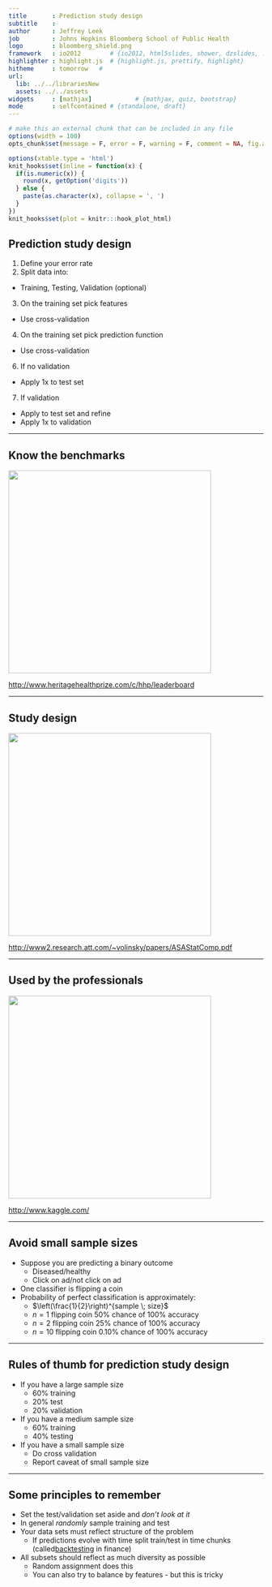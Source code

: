 ---
title       : Prediction study design
subtitle    : 
author      : Jeffrey Leek
job         : Johns Hopkins Bloomberg School of Public Health
logo        : bloomberg_shield.png
framework   : io2012        # {io2012, html5slides, shower, dzslides, ...}
highlighter : highlight.js  # {highlight.js, prettify, highlight}
hitheme     : tomorrow   # 
url:
  lib: ../../librariesNew
  assets: ../../assets
widgets     : [mathjax]            # {mathjax, quiz, bootstrap}
mode        : selfcontained # {standalone, draft}
---


```{r setup, cache = F, echo = F, message = F, warning = F, tidy = F}
# make this an external chunk that can be included in any file
options(width = 100)
opts_chunk$set(message = F, error = F, warning = F, comment = NA, fig.align = 'center', dpi = 100, tidy = F, cache.path = '.cache/', fig.path = 'fig/')

options(xtable.type = 'html')
knit_hooks$set(inline = function(x) {
  if(is.numeric(x)) {
    round(x, getOption('digits'))
  } else {
    paste(as.character(x), collapse = ', ')
  }
})
knit_hooks$set(plot = knitr:::hook_plot_html)
```

## Prediction study design

1. Define your error rate
2. Split data into:
  * Training, Testing, Validation (optional)
3. On the training set pick features
  * Use cross-validation
4. On the training set pick prediction function
  * Use cross-validation
6. If no validation 
  * Apply 1x to test set
7. If validation
  * Apply to test set and refine
  * Apply 1x to validation 


---

## Know the benchmarks

<img class=center src=../../assets/img/08_PredictionAndMachineLearning/benchmark.png height=400>

[http://www.heritagehealthprize.com/c/hhp/leaderboard](http://www.heritagehealthprize.com/c/hhp/leaderboard)


---

## Study design

<img class=center src=../../assets/img/08_PredictionAndMachineLearning/studyDesign.png height=400>


[http://www2.research.att.com/~volinsky/papers/ASAStatComp.pdf](http://www2.research.att.com/~volinsky/papers/ASAStatComp.pdf)

---

## Used by the professionals

<img class=center src=../../assets/img/08_PredictionAndMachineLearning/kagglefront.png height=400>

[http://www.kaggle.com/](http://www.kaggle.com/)

---

## Avoid small sample sizes

* Suppose you are predicting a binary outcome 
  * Diseased/healthy
  * Click on ad/not click on ad 
* One classifier is flipping a coin
* Probability of perfect classification is approximately:
  * $\left(\frac{1}{2}\right)^{sample \; size}$
  * $n = 1$ flipping coin 50% chance of 100% accuracy
  * $n = 2$ flipping coin 25% chance of 100% accuracy
  * $n = 10$ flipping coin 0.10% chance of 100% accuracy

---

## Rules of thumb for prediction study design

* If you have a large sample size
  * 60% training
  * 20% test
  * 20% validation
* If you have a medium sample size
  * 60% training
  * 40% testing
* If you have a small sample size
  * Do cross validation
  * Report caveat of small sample size

---

## Some principles to remember

* Set the test/validation set aside and _don't look at it_
* In general _randomly_ sample training and test
* Your data sets must reflect structure of the problem
  * If predictions evolve with time split train/test in time chunks (called[backtesting](http://en.wikipedia.org/wiki/Backtesting) in finance)
* All subsets should reflect as much diversity as possible
  * Random assignment does this
  * You can also try to balance by features - but this is tricky






